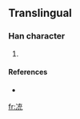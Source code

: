 ==Translingual==

===Han character===
{{Han char|rn=15|rad=冫|as=06|sn=8|four=|canj=戈一卜戈山 (IMYIU)}}

# {{defn|Han}}

====References====
* {{Han ref|kx=0132.201|dkj=|dj=|hdz=|uh=34CD|ud=13517|bh=|bd=}}

[[fr:㓍]]